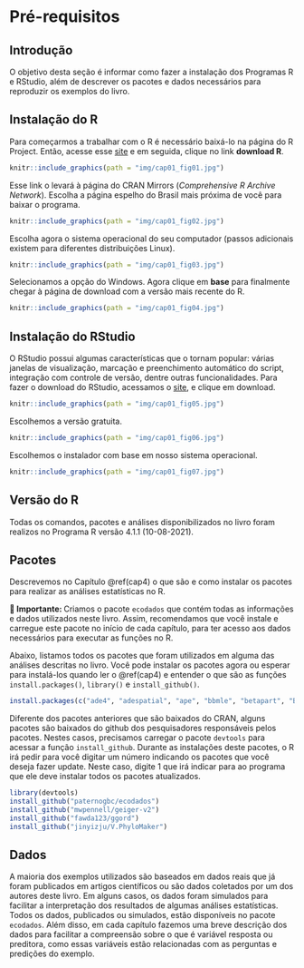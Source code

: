 # Pré-requisitos {#cap1}

## Introdução

O objetivo desta seção é informar como fazer a instalação dos Programas R e RStudio, além de descrever os pacotes e dados necessários para reproduzir os exemplos do livro.

## Instalação do R

Para começarmos a trabalhar com o R é necessário baixá-lo na página do R Project. Então, acesse esse [site](http://www.r-project.org) e em seguida, clique no link **download R**.

```r
knitr::include_graphics(path = "img/cap01_fig01.jpg")
```


Esse link o levará à página do CRAN Mirrors (*Comprehensive R Archive Network*). Escolha a página espelho do Brasil mais próxima de você para baixar o programa.

```r
knitr::include_graphics(path = "img/cap01_fig02.jpg")
```

Escolha agora o sistema operacional do seu computador (passos adicionais existem para diferentes distribuições Linux).

```r
knitr::include_graphics(path = "img/cap01_fig03.jpg")
```

Selecionamos a opção do Windows. Agora clique em **base** para finalmente chegar à página de download com a versão mais recente do R.

```r
knitr::include_graphics(path = "img/cap01_fig04.jpg")
```

## Instalação do RStudio

O RStudio possui algumas características que o tornam popular: várias janelas de visualização, marcação e preenchimento automático do script, integração com controle de versão, dentre outras funcionalidades. Para fazer o download do RStudio, acessamos o [site](https://rstudio.com/products/rstudio/download/#download), e clique em download.

```r
knitr::include_graphics(path = "img/cap01_fig05.jpg")
```

Escolhemos a versão gratuita.

```r
knitr::include_graphics(path = "img/cap01_fig06.jpg")
```

Escolhemos o instalador com base em nosso sistema operacional.

```r
knitr::include_graphics(path = "img/cap01_fig07.jpg")
```


## Versão do R

Todas os comandos, pacotes e análises disponibilizados no livro foram realizos no Programa R versão 4.1.1 (10-08-2021).

## Pacotes

Descrevemos no Capítulo \@ref(cap4) o que são e como instalar os pacotes para realizar as análises estatísticas no R.

::: {.alert .alert-info}
<strong> 📝 Importante: </strong> Criamos o pacote `ecodados` que contém todas as informações e dados utilizados neste livro. Assim, recomendamos que você instale e carregue este pacote no início de cada capítulo, para ter acesso aos dados necessários para executar as funções no R.
:::

Abaixo, listamos todos os pacotes que foram utilizados em alguma das análises descritas no livro. Você pode instalar os pacotes agora ou esperar para instalá-los quando ler o \@ref(cap4) e entender o que são as funções `install.packages()`, `library()` e `install_github()`.

```r
install.packages(c("ade4", "adespatial", "ape", "bbmle", "betapart", "BiodiversityR", "car", "cati", "datasauRus", "devtools", "DHARMa", "dplyr", "emmeans", "factoextra", "FactoMineR", "fasterize", "FD", "forcats", "geobr", "GGally", "ggExtra", "ggforce", "ggord", "ggplot2", "ggpubr", "ggrepel", "ggspatial", "glmmTMB", "grid", "gridExtra", "here", "hillR", "iNEXT", "janitor", "kableExtra", "knitr", "labdsv", "lattice", "leaflet", "lmtest", "lsmeans", "lubridate", "mapview", "MASS", "MuMIn", "nlme", "ordinal", "palmerpenguins", "performance", "pez", "phyloregion", "phytools", "picante", "piecewiseSEM", "purrr", "pvclust", "raster", "readr", "reshape2", "rgdal" , "rnaturalearth", "RVAideMemoire", "sciplot", "sf", "sidrar", "sjPlot", "spData", "spdep", "stringr", "SYNCSA", "tibble", "tidyr", "tidyverse", "tmap", "tmaptools", "TPD", "vegan", "viridis", "visdat"), dependencies = TRUE)
```

Diferente dos pacotes anteriores que são baixados do CRAN, alguns pacotes são baixados do github dos pesquisadores responsáveis pelos pacotes. Nestes casos, precisamos carregar o pacote `devtools` para acessar a função `install_github`. Durante as instalações deste pacotes, o R irá pedir para você digitar um número indicando os pacotes que você deseja fazer update. Neste caso, digite 1 que irá indicar para ao programa que ele deve instalar todos os pacotes atualizados.

```r
library(devtools) 
install_github("paternogbc/ecodados")
install_github("mwpennell/geiger-v2")
install_github("fawda123/ggord")
install_github("jinyizju/V.PhyloMaker")
```

## Dados

A maioria dos exemplos utilizados são baseados em dados reais que já foram publicados em artigos científicos ou são dados coletados por um dos autores deste livro. Em alguns casos, os dados foram simulados para facilitar a interpretação dos resultados de algumas análises estatísticas. Todos os dados, publicados ou simulados, estão disponíveis no pacote `ecodados`. Além disso, em cada capítulo fazemos uma breve descrição dos dados para facilitar a compreensão sobre o que é variável resposta ou preditora, como essas variáveis estão relacionadas com as perguntas e predições do exemplo.
